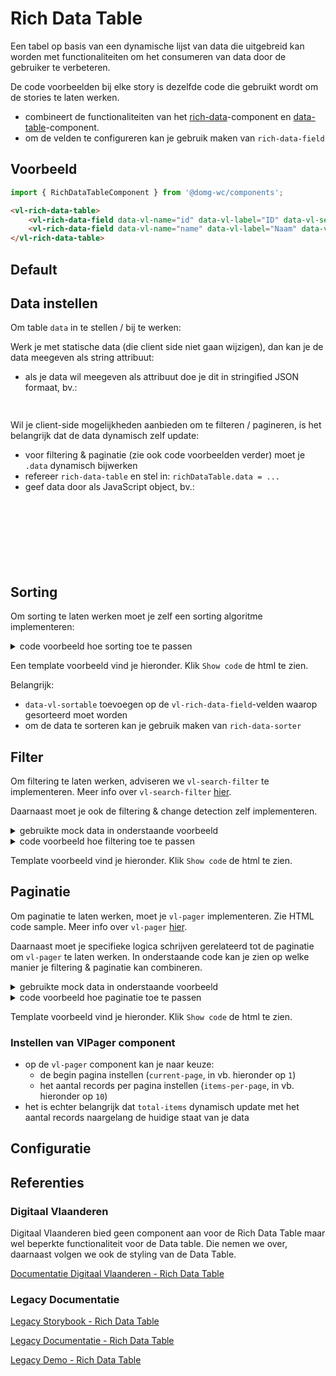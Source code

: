 
# Rich Data Table

<VluxMetaData id="components-rich-data-table" />

Een tabel op basis van een dynamische lijst van data die uitgebreid kan worden met functionaliteiten om het consumeren
van data door de gebruiker te verbeteren.

De code voorbeelden bij elke story is dezelfde code die gebruikt wordt om de stories te laten werken.
- combineert de functionaliteiten van het [rich-data](?path=/docs/components-rich-data--rich-data-default)-component en [data-table](?path=/docs/elements-data-table--data-table-default)-component.
- om de velden te configureren kan je gebruik maken van `rich-data-field`


## Voorbeeld

```js
import { RichDataTableComponent } from '@domg-wc/components';
```

```html
<vl-rich-data-table>
    <vl-rich-data-field data-vl-name="id" data-vl-label="ID" data-vl-selector="id"></vl-rich-data-field>
    <vl-rich-data-field data-vl-name="name" data-vl-label="Naam" data-vl-selector="name"></vl-rich-data-field>
</vl-rich-data-table>
```

## Default

<Canvas of={VlRichDataTableStories.RichDataTableDefault} />


## Data instellen

Om table `data` in te stellen / bij te werken:

Werk je met statische data (die client side niet gaan wijzigen), dan kan je de data meegeven als string attribuut:
- als je data wil meegeven als attribuut doe je dit in stringified JSON formaat, bv.:

```js
'{"data": [{ "id" : 0, "name" : "Project #1" }, { "id" : 1, "name" : "Project #2"}]}';
```

Wil je client-side mogelijkheden aanbieden om te filteren / pagineren, is het belangrijk dat de data dynamisch zelf update:
- voor filtering & paginatie (zie ook code voorbeelden verder) moet je `.data` dynamisch bijwerken
- refereer `rich-data-table` en stel in: `richDataTable.data = ...`
- geef data door als JavaScript object, bv.:

```json
{
    "data": [
        { "id": 0, "name": "Water", "owner": "Kevin Jansens" },
        { "id": 1, "name": "Vuur", "owner": "Anton Vanherrewege" },
        { "id": 2, "name": "Aarde", "owner": "Hedwig Jansens" }
    ]
}
```


## Sorting

Om sorting te laten werken moet je zelf een sorting algoritme implementeren:

<details>
    <summary>code voorbeeld hoe sorting toe te passen</summary>
    <Source code={sortingRichTableImplementation} language="ts" dark={true} />
</details>

Een template voorbeeld vind je hieronder. Klik `Show code` de html te zien.

Belangrijk:
- `data-vl-sortable` toevoegen op de `vl-rich-data-field`-velden waarop gesorteerd moet worden
- om de data te sorteren kan je gebruik maken van `rich-data-sorter`

<Canvas of={VlRichDataTableStories.RichDataTableSorting} layout="padded" />


## Filter

Om filtering te laten werken, adviseren we `vl-search-filter` te implementeren.
Meer info over `vl-search-filter` [hier](?path=/docs/elements-search-filter--search-filter-default).

Daarnaast moet je ook de filtering & change detection zelf implementeren.

<details>
    <summary>gebruikte mock data in onderstaande voorbeeld</summary>
    <Source code={richDataFilterData} language="ts" dark={true} />
</details>

<details>
    <summary>code voorbeeld hoe filtering toe te passen</summary>
    <Source code={filterRichTableImplementation} language="ts" dark={true} />
</details>

Template voorbeeld vind je hieronder. Klik `Show code` de html te zien.

<Canvas of={VlRichDataTableStories.RichDataTableFilter} layout="padded" />


## Paginatie

Om paginatie te laten werken, moet je `vl-pager` implementeren. Zie HTML code sample.
Meer info over `vl-pager` [hier](?path=/docs/components-pager--pager-default).

Daarnaast moet je specifieke logica schrijven gerelateerd tot de paginatie om `vl-pager` te laten werken.
In onderstaande code kan je zien op welke manier je filtering & paginatie kan combineren.

<details>
    <summary>gebruikte mock data in onderstaande voorbeeld</summary>
    <Source code={richDataFilterPagerData} language="ts" dark={true} />
</details>

<details>
    <summary>code voorbeeld hoe paginatie toe te passen</summary>
    <Source code={paginationRichTableImplementation} language="ts" dark={true} />
</details>

Template voorbeeld vind je hieronder. Klik `Show code` de html te zien.

### Instellen van VlPager component

- op de `vl-pager` component kan je naar keuze:
    - de begin pagina instellen (`current-page`, in vb. hieronder op `1`)
    - het aantal records per pagina instellen (`items-per-page`, in vb. hieronder op `10`)
- het is echter belangrijk dat `total-items` dynamisch update met het aantal records naargelang de huidige staat van je
  data

<Canvas of={VlRichDataTableStories.RichDataTableFilterAndPagination} layout="padded" />


## Configuratie

<ArgTypes of={VlRichDataTableStories.RichDataTableDefault} />


## Referenties

### Digitaal Vlaanderen

Digitaal Vlaanderen bied geen component aan voor de Rich Data Table maar wel beperkte functionaliteit voor de Data
table. Die nemen we over, daarnaast volgen we ook de styling van de Data Table.

[Documentatie Digitaal Vlaanderen - Rich Data Table](https://overheid.vlaanderen.be/webuniversum/v3/documentation/components/vl-ui-data-table)

### Legacy Documentatie

[Legacy Storybook - Rich Data Table](https://webcomponenten.omgeving.vlaanderen.be/storybook/?path=/docs/legacy-vl-rich-data-table--default)

[Legacy Documentatie - Rich Data Table](https://webcomponenten.omgeving.vlaanderen.be/doc/VlRichDataTable.html)

[Legacy Demo - Rich Data Table](https://webcomponenten.omgeving.vlaanderen.be/demo/vl-rich-data-table.html)
